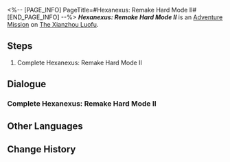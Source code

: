 <%-- [PAGE_INFO]
PageTitle=#Hexanexus: Remake Hard Mode II#
[END_PAGE_INFO] --%>
{{Stub|Dialogue.}}
{{Mission Infobox
|id            = 8025220
|title         = 
|image         = <!--Mission Hexanexus Remake Hard Mode II.png-->
|type          = Adventure
|event_name    = 
|chapter       = 
|requirements  = {{subst:void|<!--Unknown: {"Type":"Manual"}-->}}
|summary       = <!--official mission summary from Fate's Atlas-->
|characters    = Trailblazer
|startLocation = [[The Xianzhou Luofu]] - [[The Shackling Prison]]
|world         = The Xianzhou Luofu
|area          = The Shackling Prison
|prev          = 
|next          = 
|rewards       = 
}}
'''''Hexanexus: Remake Hard Mode II''''' is an [[Adventure Mission]] on [[The Xianzhou Luofu]].

==Steps==
# Complete Hexanexus: Remake Hard Mode II

<!--
==Gameplay Notes==

--><!--
==Trial Character==

-->
==Dialogue==
{{Stub Dialogue}}
===Complete Hexanexus: Remake Hard Mode II{{subst:void|<!--802522001-->}}===
{{Mission Description|type=adventure|location=The Shackling Prison|Complete Hexanexus: Remake Hard Mode II}}
{{Dialogue Start}}
:{{tx}}
{{Dialogue End}}

==Other Languages==
{{Other Languages
|en   = Hexanexus: Remake Hard Mode II
|zhs  = 「枘凿六合•Remake」困难模式II
|zht  = 「枘鑿六合•Remake」困難模式II
|ja   = 「枘構立方・リメイク」難易度・困難II
|ko   = 「모순된 결합체•Remake」 어려움 모드 II
|es   = Hexanexus: Reedición: modo difícil&nbsp;II
|fr   = Mode difficile II de l'Hexanexus V2
|ru   = Гексанексус: Remake - Сложный режим II
|th   = Hexanexus: Remake โหมดยาก II
|vi   = "Khối Lục Giác - Remake" Chế Độ Khó II
|de   = Hexanexus: Remake – Schwerer Modus II
|id   = "Hexanexus: Remake" Mode Sulit II
|pt   = Hexanexus: Remake - Modo Difícil II
}}

==Change History==
{{Change History|2.5}}
